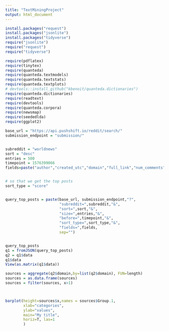 ```yaml
---
title: "TextMiningProject"
output: html_document
---
```


```r
install.packages("request")
install.packages("jsonlite")
install.packages("tidyverse")
require("jsonlite")
require("request")
require("tidyverse")
```


```r
require(pdflatex)
require(tinytex)
require(quanteda)
require(quanteda.textmodels)
require(quanteda.textstats)
require(quanteda.textplots)
# devtools::install_github("kbenoit/quanteda.dictionaries") 
require(quanteda.dictionaries)
require(readtext)
require(devtools)
require(quanteda.corpora)
require(newsmap)
require(seededlda)
require(ggplot2)
```

```r
base_url = "https://api.pushshift.io/reddit/search/"
submission_endpoint = "submission/"


subreddit = "worldnews"
sort = "desc"
entries = 500
timepoint = 1576399066
fields=paste("author","created_utc","domain","full_link","num_comments","score","title","id",sep=",")


# so that we get the top posts
sort_type = "score"


query_top_posts = paste(base_url, submission_endpoint,"?",
                        "subreddit=",subreddit,"&",
                        "sort=",sort,"&",
                        "size=",entries,"&",
                        "before=",timepoint,"&",
                        "sort_type=",sort_type,"&",
                        "fields=",fields,
                        sep="")


query_top_posts
q1 = fromJSON(query_top_posts)
q2 = q1$data
q1$data
View(as.matrix(q1$data))

sources = aggregate(q2$domain,by=list(q2$domain), FUN=length) 
sources = as.data.frame(sources)
sources = filter(sources, x>1)



barplot(height=sources$x,names = sources$Group.1,
        xlab="categories", 
        ylab="values", 
        main="My title", 
        horiz=T, las=1
        )

```


```r

```


